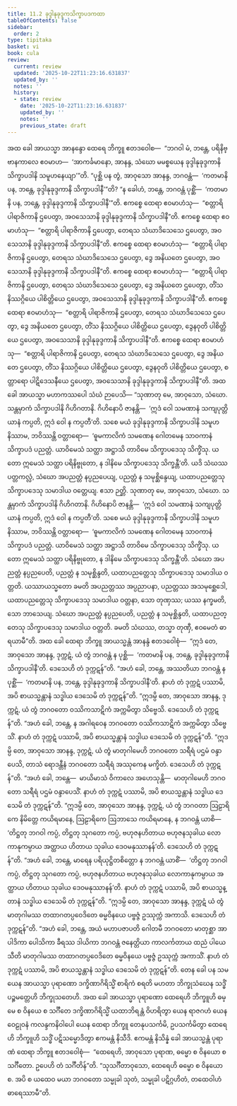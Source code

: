 ```yaml
---
title: 11.2 ခုဒ္ဒါနုခုဒ္ဒကသိက္ခာပဒကထာ
tableOfContents: false
sidebar:
  order: 2
type: tipitaka
basket: vi
book: cula
review:
  current: review
  updated: '2025-10-22T11:23:16.631837'
  updated_by: ''
  notes: ''
  history:
  - state: review
    date: '2025-10-22T11:23:16.631837'
    updated_by: ''
    notes: ''
    previous_state: draft
---
```



<ReviewStatus review={frontmatter.review} showDetails={true} />

<HypothesisAnnotation frontmatter={frontmatter} />

<DynamicBreadcrumb />

<Division number="441" book="cula" e="ch" v="4" p="484">

<Paragraph number="2202" book="cula">
အထ ခေါ အာယသ္မာ အာနန္ဒော ထေရေ ဘိက္ခူ ဧတဒဝေါစ—  “ဘဂဝါ မံ, ဘန္တေ, ပရိနိဗ္ဗာနကာလေ ဧဝမာဟ—  ‘အာကင်္ခမာနော, အာနန္ဒ, သံဃော မမစ္စယေန ခုဒ္ဒါနုခုဒ္ဒကာနိ သိက္ခာပဒါနိ သမူဟနေယျာ’”တိ. “ပုစ္ဆိ ပန တွံ, အာဝုသော အာနန္ဒ, ဘဂဝန္တံ—  ‘ကတမာနိ ပန, ဘန္တေ, ခုဒ္ဒါနုခုဒ္ဒကာနိ သိက္ခာပဒါနီ’”တိ? “န ခေါဟံ, ဘန္တေ, ဘဂဝန္တံ ပုစ္ဆိံ—  ‘ကတမာနိ ပန, ဘန္တေ, ခုဒ္ဒါနုခုဒ္ဒကာနိ သိက္ခာပဒါနီ’”တိ. ဧကစ္စေ ထေရာ ဧဝမာဟံသု—  “စတ္တာရိ ပါရာဇိကာနိ ဌပေတွာ, အဝသေသာနိ ခုဒ္ဒါနုခုဒ္ဒကာနိ သိက္ခာပဒါနီ”တိ. ဧကစ္စေ ထေရာ ဧဝမာဟံသု—  “စတ္တာရိ ပါရာဇိကာနိ ဌပေတွာ, တေရသ သံဃာဒိသေသေ ဌပေတွာ, အဝသေသာနိ ခုဒ္ဒါနုခုဒ္ဒကာနိ သိက္ခာပဒါနီ”တိ. ဧကစ္စေ ထေရာ ဧဝမာဟံသု—  “စတ္တာရိ ပါရာဇိကာနိ ဌပေတွာ, တေရသ သံဃာဒိသေသေ ဌပေတွာ, ဒွေ အနိယတေ ဌပေတွာ, အဝသေသာနိ ခုဒ္ဒါနုခုဒ္ဒကာနိ သိက္ခာပဒါနီ”တိ. ဧကစ္စေ ထေရာ ဧဝမာဟံသု—  “စတ္တာရိ ပါရာဇိကာနိ ဌပေတွာ, တေရသ သံဃာဒိသေသေ ဌပေတွာ, ဒွေ အနိယတေ ဌပေတွာ, တိံသ နိဿဂ္ဂိယေ ပါစိတ္တိယေ ဌပေတွာ, အဝသေသာနိ ခုဒ္ဒါနုခုဒ္ဒကာနိ သိက္ခာပဒါနီ”တိ. ဧကစ္စေ ထေရာ ဧဝမာဟံသု—  “စတ္တာရိ ပါရာဇိကာနိ ဌပေတွာ, တေရသ သံဃာဒိသေသေ ဌပေတွာ, ဒွေ အနိယတေ ဌပေတွာ, တိံသ နိဿဂ္ဂိယေ ပါစိတ္တိယေ ဌပေတွာ, ဒွေနဝုတိ ပါစိတ္တိယေ ဌပေတွာ, အဝသေသာနိ ခုဒ္ဒါနုခုဒ္ဒကာနိ သိက္ခာပဒါနီ”တိ. ဧကစ္စေ ထေရာ ဧဝမာဟံသု—  “စတ္တာရိ ပါရာဇိကာနိ ဌပေတွာ, တေရသ သံဃာဒိသေသေ ဌပေတွာ, ဒွေ အနိယတေ ဌပေတွာ, တိံသ နိဿဂ္ဂိယေ ပါစိတ္တိယေ ဌပေတွာ, ဒွေနဝုတိ ပါစိတ္တိယေ ဌပေတွာ, စတ္တာရော ပါဋိဒေသနီယေ ဌပေတွာ, အဝသေသာနိ ခုဒ္ဒါနုခုဒ္ဒကာနိ သိက္ခာပဒါနီ”တိ.
</Paragraph>

</Division>
<Division number="442" book="cula" e="ch" v="4" p="484">

<Paragraph number="2203" book="cula">
အထ ခေါ အာယသ္မာ မဟာကဿပေါ သံဃံ ဉာပေသိ—
</Paragraph>

<Paragraph number="2204" book="cula">
“သုဏာတု မေ, အာဝုသော, သံဃော. သန္တမှာကံ သိက္ခာပဒါနိ ဂိဟိဂတာနိ. ဂိဟိနောပိ ဇာနန္တိ—  ‘ဣဒံ ဝေါ သမဏာနံ သကျပုတ္တိယာနံ ကပ္ပတိ, ဣဒံ ဝေါ န ကပ္ပတီ’တိ. သစေ မယံ ခုဒ္ဒါနုခုဒ္ဒကာနိ သိက္ခာပဒါနိ သမူဟနိဿာမ, ဘဝိဿန္တိ ဝတ္တာရော—  ‘ဓူမကာလိကံ သမဏေန ဂေါတမေန သာဝကာနံ သိက္ခာပဒံ ပညတ္တံ. ယာဝိမေသံ သတ္ထာ အဋ္ဌာသိ တာဝိမေ သိက္ခာပဒေသု သိက္ခိံသု. ယတော ဣမေသံ သတ္ထာ ပရိနိဗ္ဗုတော, န ဒါနိမေ သိက္ခာပဒေသု သိက္ခန္တီ’တိ. ယဒိ သံဃဿ ပတ္တကလ္လံ, သံဃော အပညတ္တံ နပ္ပညပေယျ, ပညတ္တံ န သမုစ္ဆိန္ဒေယျ, ယထာပညတ္တေသု သိက္ခာပဒေသု သမာဒါယ ဝတ္တေယျ. ဧသာ ဉတ္တိ.
</Paragraph>

<Paragraph number="2205" book="cula">
သုဏာတု မေ, အာဝုသော, သံဃော. သန္တမှာကံ သိက္ခာပဒါနိ ဂိဟိဂတာနိ. ဂိဟိနောပိ ဇာနန္တိ—  ‘ဣဒံ ဝေါ သမဏာနံ သကျပုတ္တိယာနံ ကပ္ပတိ, ဣဒံ ဝေါ န ကပ္ပတီ’တိ. သစေ မယံ ခုဒ္ဒါနုခုဒ္ဒကာနိ သိက္ခာပဒါနိ သမူဟနိဿာမ, ဘဝိဿန္တိ ဝတ္တာရော—  ‘ဓူမကာလိကံ သမဏေန ဂေါတမေန သာဝကာနံ သိက္ခာပဒံ ပညတ္တံ. ယာဝိမေသံ သတ္ထာ အဋ္ဌာသိ တာဝိမေ သိက္ခာပဒေသု သိက္ခိံသု. ယတော ဣမေသံ သတ္ထာ ပရိနိဗ္ဗုတော, န ဒါနိမေ သိက္ခာပဒေသု သိက္ခန္တီ’တိ. သံဃော အပညတ္တံ နပ္ပညပေတိ, ပညတ္တံ န သမုစ္ဆိန္ဒတိ, ယထာပညတ္တေသု သိက္ခာပဒေသု သမာဒါယ ဝတ္တတိ. ယဿာယသ္မတော ခမတိ အပညတ္တဿ အပ္ပညာပနာ, ပညတ္တဿ အသမုစ္ဆေဒေါ, ယထာပညတ္တေသု သိက္ခာပဒေသု သမာဒါယ ဝတ္တနာ, သော တုဏှဿ; ယဿ နက္ခမတိ, သော ဘာသေယျ.
</Paragraph>

<Paragraph number="2206" book="cula">
သံဃော အပညတ္တံ နပ္ပညပေတိ, ပညတ္တံ န သမုစ္ဆိန္ဒတိ, ယထာပညတ္တေသု သိက္ခာပဒေသု သမာဒါယ ဝတ္တတိ. ခမတိ သံဃဿ, တသ္မာ တုဏှီ, ဧဝမေတံ ဓာရယာမီ”တိ.
</Paragraph>

</Division>
<Division number="443" book="cula" e="ch" v="4" p="485">

<Paragraph number="2207" book="cula">
အထ ခေါ ထေရာ ဘိက္ခူ အာယသ္မန္တံ အာနန္ဒံ ဧတဒဝေါစုံ—  “ဣဒံ တေ, အာဝုသော အာနန္ဒ, ဒုက္ကဋံ, ယံ တွံ ဘဂဝန္တံ န ပုစ္ဆိ—  ‘ကတမာနိ ပန, ဘန္တေ, ခုဒ္ဒါနုခုဒ္ဒကာနိ သိက္ခာပဒါနီ’တိ. ဒေသေဟိ တံ ဒုက္ကဋန်”တိ. “အဟံ ခေါ, ဘန္တေ, အဿတိယာ ဘဂဝန္တံ န ပုစ္ဆိံ—  ‘ကတမာနိ ပန, ဘန္တေ, ခုဒ္ဒါနုခုဒ္ဒကာနိ သိက္ခာပဒါနီ’တိ. နာဟံ တံ ဒုက္ကဋံ ပဿာမိ, အပိ စာယသ္မန္တာနံ သဒ္ဓါယ ဒေသေမိ တံ ဒုက္ကဋန်”တိ. “ဣဒမ္ပိ တေ, အာဝုသော အာနန္ဒ, ဒုက္ကဋံ, ယံ တွံ ဘဂဝတော ဝဿိကသာဋိကံ အက္ကမိတွာ သိဗ္ဗေသိ. ဒေသေဟိ တံ ဒုက္ကဋန်”တိ. “အဟံ ခေါ, ဘန္တေ, န အဂါရဝေန ဘဂဝတော ဝဿိကသာဋိကံ အက္ကမိတွာ သိဗ္ဗေသိံ. နာဟံ တံ ဒုက္ကဋံ ပဿာမိ, အပိ စာယသ္မန္တာနံ သဒ္ဓါယ ဒေသေမိ တံ ဒုက္ကဋန်”တိ. “ဣဒမ္ပိ တေ, အာဝုသော အာနန္ဒ, ဒုက္ကဋံ, ယံ တွံ မာတုဂါမေဟိ ဘဂဝတော သရီရံ ပဌမံ ဝန္ဒာပေသိ, တာသံ ရောဒန္တီနံ ဘဂဝတော သရီရံ အဿုကေန မက္ခိတံ. ဒေသေဟိ တံ ဒုက္ကဋန်”တိ. “အဟံ ခေါ, ဘန္တေ—  မာယိမာသံ ဝိကာလေ အဟေသုန္တိ—  မာတုဂါမေဟိ ဘဂဝတော သရီရံ ပဌမံ ဝန္ဒာပေသိံ. နာဟံ တံ ဒုက္ကဋံ ပဿာမိ, အပိ စာယသ္မန္တာနံ သဒ္ဓါယ ဒေသေမိ တံ ဒုက္ကဋန်”တိ. “ဣဒမ္ပိ တေ, အာဝုသော အာနန္ဒ, ဒုက္ကဋံ, ယံ တွံ ဘဂဝတာ ဩဠာရိကေ နိမိတ္တေ ကယိရမာနေ, ဩဠာရိကေ ဩဘာသေ ကယိရမာနေ, န ဘဂဝန္တံ ယာစိ—  ‘တိဋ္ဌတု ဘဂဝါ ကပ္ပံ, တိဋ္ဌတု သုဂတော ကပ္ပံ, ဗဟုဇနဟိတာယ ဗဟုဇနသုခါယ လောကာနုကမ္ပာယ အတ္ထာယ ဟိတာယ သုခါယ ဒေဝမနုဿာနန်’တိ. ဒေသေဟိ တံ ဒုက္ကဋန်”တိ. “အဟံ ခေါ, ဘန္တေ, မာရေန ပရိယုဋ္ဌိတစိတ္တော န ဘဂဝန္တံ ယာစိံ—  ‘တိဋ္ဌတု ဘဂဝါ ကပ္ပံ, တိဋ္ဌတု သုဂတော ကပ္ပံ, ဗဟုဇနဟိတာယ ဗဟုဇနသုခါယ လောကာနုကမ္ပာယ အတ္ထာယ ဟိတာယ သုခါယ ဒေဝမနုဿာနန်’တိ. နာဟံ တံ ဒုက္ကဋံ ပဿာမိ, အပိ စာယသ္မန္တာနံ သဒ္ဓါယ ဒေသေမိ တံ ဒုက္ကဋန်”တိ. “ဣဒမ္ပိ တေ, အာဝုသော အာနန္ဒ, ဒုက္ကဋံ ယံ တွံ မာတုဂါမဿ တထာဂတပ္ပဝေဒိတေ ဓမ္မဝိနယေ ပဗ္ဗဇ္ဇံ ဥဿုက္ကံ အကာသိ. ဒေသေဟိ တံ ဒုက္ကဋန်”တိ. “အဟံ ခေါ, ဘန္တေ, အယံ မဟာပဇာပတိ ဂေါတမီ ဘဂဝတော မာတုစ္ဆာ အာပါဒိကာ ပေါသိကာ ခီရဿ ဒါယိကာ ဘဂဝန္တံ ဇနေတ္တိယာ ကာလင်္ကတာယ ထညံ ပါယေသီတိ မာတုဂါမဿ တထာဂတပ္ပဝေဒိတေ ဓမ္မဝိနယေ ပဗ္ဗဇ္ဇံ ဥဿုက္ကံ အကာသိံ. နာဟံ တံ ဒုက္ကဋံ ပဿာမိ, အပိ စာယသ္မန္တာနံ သဒ္ဓါယ ဒေသေမိ တံ ဒုက္ကဋန်”တိ.
</Paragraph>

</Division>
<Division number="444" book="cula" e="ch" v="4" p="486">

<Paragraph number="2208" book="cula">
တေန ခေါ ပန သမယေန အာယသ္မာ ပုရာဏော ဒက္ခိဏာဂိရိသ္မိံ စာရိကံ စရတိ မဟတာ ဘိက္ခုသံဃေန သဒ္ဓိံ ပဉ္စမတ္တေဟိ ဘိက္ခုသတေဟိ. အထ ခေါ အာယသ္မာ ပုရာဏော ထေရေဟိ ဘိက္ခူဟိ ဓမ္မေ စ ဝိနယေ စ သင်္ဂီတေ ဒက္ခိဏာဂိရိသ္မိံ ယထာဘိရန္တံ ဝိဟရိတွာ ယေန ရာဇဂဟံ ယေန ဝေဠုဝနံ ကလန္ဒကနိဝါပေါ ယေန ထေရာ ဘိက္ခူ တေနုပသင်္ကမိ, ဥပသင်္ကမိတွာ ထေရေဟိ ဘိက္ခူဟိ သဒ္ဓိံ ပဋိသမ္မောဒိတွာ ဧကမန္တံ နိသီဒိ. ဧကမန္တံ နိသိန္နံ ခေါ အာယသ္မန္တံ ပုရာဏံ ထေရာ ဘိက္ခူ ဧတဒဝေါစုံ—  “ထေရေဟိ, အာဝုသော ပုရာဏ, ဓမ္မော စ ဝိနယော စ သင်္ဂီတော. ဥပေဟိ တံ သင်္ဂီတိန်”တိ. “သုသင်္ဂီတာဝုသော, ထေရေဟိ ဓမ္မော စ ဝိနယော စ. အပိ စ ယထေဝ မယာ ဘဂဝတော သမ္မုခါ သုတံ, သမ္မုခါ ပဋိဂ္ဂဟိတံ, တထေဝါဟံ ဓာရေဿာမီ”တိ.
</Paragraph>
</Division>